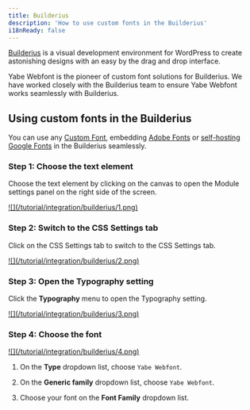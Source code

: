 ```yaml
---
title: Builderius
description: 'How to use custom fonts in the Builderius'
i18nReady: false
---
```


[Builderius](https://builderius.io/) is a visual development environment for WordPress to create astonishing designs with an easy by the drag and drop interface.

Yabe Webfont is the pioneer of custom font solutions for Builderius. We have worked closely with the Builderius team to ensure Yabe Webfont works seamlessly with Builderius.

## Using custom fonts in the Builderius

You can use any [Custom Font](/en/font/custom-font), embedding [Adobe Fonts](/en/font/adobe-fonts) or [self-hosting Google Fonts](/en/font/google-fonts) in the Builderius seamlessly.


### Step 1: Choose the text element

Choose the text element by clicking on the canvas to open the Module settings panel on the right side of the screen.

<a data-fslightbox href="/tutorial/integration/builderius/1.png">
![](/tutorial/integration/builderius/1.png)
</a>

### Step 2: Switch to the CSS Settings tab

Click on the CSS Settings tab to switch to the CSS Settings tab.

<a data-fslightbox href="/tutorial/integration/builderius/2.png">
![](/tutorial/integration/builderius/2.png)
</a>

### Step 3: Open the Typography setting

Click the **Typography** menu to open the Typography setting.

<a data-fslightbox href="/tutorial/integration/builderius/3.png">
![](/tutorial/integration/builderius/3.png)
</a>

### Step 4: Choose the font

<a data-fslightbox href="/tutorial/integration/builderius/4.png">
![](/tutorial/integration/builderius/4.png)
</a>

1. On the **Type** dropdown list, choose `Yabe Webfont`.

2. On the **Generic family** dropdown list, choose `Yabe Webfont`.

3. Choose your font on the **Font Family** dropdown list.